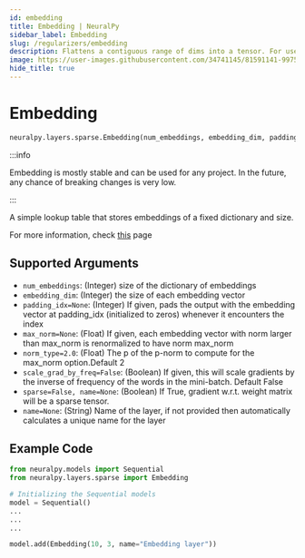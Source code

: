 ```yaml
---
id: embedding
title: Embedding | NeuralPy
sidebar_label: Embedding
slug: /regularizers/embedding
description: Flattens a contiguous range of dims into a tensor. For use with Sequential.
image: https://user-images.githubusercontent.com/34741145/81591141-99752900-93d9-11ea-9ef6-cc2c68daaa19.png
hide_title: true
---
```


# Embedding

```python
neuralpy.layers.sparse.Embedding(num_embeddings, embedding_dim, padding_idx=None, max_norm=None, norm_type=2.0, scale_grad_by_freq=False, sparse=False, name=None)
```

:::info

Embedding is mostly stable and can be used for any project. In the future, any chance of breaking changes is very low.

:::

A simple lookup table that stores embeddings of a fixed dictionary and size.

For more information, check [this](https://pytorch.org/docs/stable/generated/torch.nn.Embedding.html?highlight=embedding#torch.nn.Embedding) page

## Supported Arguments

- `num_embeddings`: (Integer) size of the dictionary of embeddings
- `embedding_dim`: (Integer) the size of each embedding vector
- `padding_idx=None`: (Integer) If given, pads the output with the embedding vector at padding_idx (initialized to zeros) whenever it encounters the index
- `max_norm=None`: (Float) If given, each embedding vector with norm larger than max_norm is renormalized to have norm max_norm
- `norm_type=2.0`: (Float) The p of the p-norm to compute for the max_norm option.Default 2
- `scale_grad_by_freq=False`: (Boolean) If given, this will scale gradients by the inverse of frequency of the words in the mini-batch. Default False
- `sparse=False, name=None`: (Boolean) If True, gradient w.r.t. weight matrix will be a sparse tensor.
- `name=None`: (String) Name of the layer, if not provided then automatically calculates a unique name for the layer

## Example Code

```python
from neuralpy.models import Sequential
from neuralpy.layers.sparse import Embedding

# Initializing the Sequential models
model = Sequential()
...
...
...

model.add(Embedding(10, 3, name="Embedding layer"))
```
